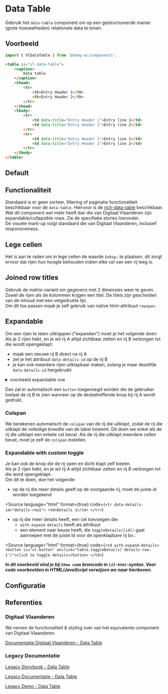 
# Data Table

Gebruik het `data-table` component om op een gestructureerde manier (grote hoeveelheden) relationele data te tonen.

## Voorbeeld

```js
import { VlDataTable } from '@domg-wc/components';
```

```html
<table is="vl-data-table">
    <caption>
        Data table
    </caption>
    <thead>
        <tr>
            <th>Entry Header 1</th>
            <th>Entry Header 2</th>
        </tr>
    </thead>
    <tbody>
        <tr>
            <td data-title="Entry Header 1">Entry line 1</td>
            <td data-title="Entry Header 2">Entry line 2</td>
        </tr>
        <tr>
            <td data-title="Entry Header 1">Entry line 1</td>
            <td data-title="Entry Header 2">Entry line 2</td>
        </tr>
    </tbody>
</table>
```


## Default

<Canvas of={VlDataTableStories.DataTableDefault} layout="padded" />


## Functionaliteit

Standaard is er geen sorteer, filtering of paginatie functionaliteit beschikbaar voor de `data-table`. Hiervoor is de
[rich-data-table](?path=/docs/components-rich-data-table--rich-data-table-default) beschikbaar.<br/>
Wat dit component wel méér heeft dan die van Digitaal Vlaanderen zijn expandable/collapsible rows. Zie de specifieke
stories hieronder.<br/>
De visuele mark-up volgt standaard die van Digitaal Vlaanderen, inclusief responsiveness.


## Lege cellen

Het is aan te raden om in lege cellen de waarde `&nbsp;` te plaatsen, dit zorgt ervoor dat rijen hun hoogte behouden
indien elke cel van een rij leeg is.


## Joined row titles

Gebruik de matrix-variant om gegevens met 2 dimensies weer te geven. Zowel de rijen als de kolommen krijgen een titel.
De titels zijn gescheiden van de inhoud met een vetgedrukte lijn.<br/>
Om dit toe passen maak je zelf gebruik van native html-attribuut `rowspan`.

<Canvas of={VlDataTableStories.DataTableJoinedRowTitles} layout="padded" />


## Expandable

Om een rijen te laten uitklappen ("expanden") moet je het volgende doen:<br/>
Als je 2 rijen hebt, en je wil rij A altijd zichtbaar zetten en rij B verborgen tot die wordt opengeklapt:

- maak een nieuwe rij B direct na rij A
- zet je het attribuut `data-details-id` op de rij B
- je kan ook meerdere rijen uitklapbaar maken, zolang je maar dezelfde `data-details-id` hergebruikt

<details>
    <summary>voorbeeld expandable row</summary>
    <Source
        language="html"
        dark
        format={true}
        code={`
              <tr id="rij-A">
                  <td>1</td>
                  <td>2</td>
                  <td>3</td>
                  <td>4</td>
              </tr>
              <tr data-details-id="details-row-A" id="rij-B">
                  <td>details on previous row</td>
              </tr>`}
    ></Source>
</details>

Dan zal er automatisch een `button` toegevoegd worden die de gebruiker toelaat de rij B te zien wanneer op de
desbetreffende knop bij rij A wordt gedrukt.

<Canvas of={VlDataTableStories.DataTableExpandable} layout="padded" />

### Colspan

We berekenen automatisch de `colspan` van de rij die uitklapt, zodat de rij die uitklapt de volledige breedte van de tabel inneemt.
Dit doen we enkel als de rij die uitklapt een enkele cel bevat. Als de rij die uitklapt meerdere cellen bevat, moet je zelf de `colspan` instellen.

### Expandable with custom toggle

Je kan ook de knop die de rij open en dicht klapt zelf kiezen.<br/>
Als je 2 rijen hebt, en je wil rij A altijd zichtbaar zetten en rij B verborgen tot die word opengeklapt:<br/>
Om dit te doen, doe het volgende:<br/>

- op de rij die meer details geeft op de voorgaande rij, moet de juiste id worden toegekend

<Source
    language="html"
    format={true}
    code={`
        <tr data-details-id="details-row1">
            <td>Details 1</td>
        </tr>
          `}
></Source>

- op rij die meer details heeft, een cel toevoegen die:
    - `with-expand-details` heeft als attribuut
    - een element naar keuze heeft, die `toggleDetails([id])` gaat aanroepen met de juiste id voor de openklapbare rij
      bv.:

<Source
    language="html"
    format={true}
    code={`
       <td with-expand-details>
           <button is="vl-button" onclick="table.toggleDetails('details-row-1')">click to toggle details</button>
       </td>
          `}
></Source>

**_In dit voorbeeld vind je bij `Show code` broncode in `lit-html`-syntax. Voor code voorbeelden in HTML/JavaScript
verwijzen we naar hierboven._**

<Canvas of={VlDataTableStories.DataTableExpandableCustomToggleDetailsColumn} layout="padded" />


## Configuratie

<ArgTypes of={VlDataTableStories.DataTableDefault} />


## Referenties

### Digitaal Vlaanderen

We nemen de functionaliteit & styling over van het equivalente component van Digitaal Vlaanderen.

[Documentatie Digitaal Vlaanderen - Data Table](https://overheid.vlaanderen.be/webuniversum/v3/documentation/components/vl-ui-data-table)

### Legacy Documentatie

[Legacy Storybook - Data Table](https://webcomponenten.omgeving.vlaanderen.be/storybook/?path=/docs/native-elements-vl-data-table--default)

[Legacy Documentatie - Data Table](https://webcomponenten.omgeving.vlaanderen.be/doc/VlDataTable.html)

[Legacy Demo - Data Table](https://webcomponenten.omgeving.vlaanderen.be/demo/vl-data-table.html)
